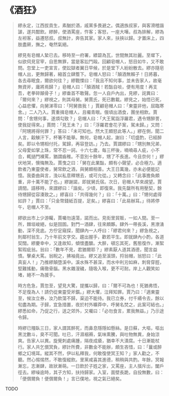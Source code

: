 # 《酒狂》

> 繆永定，江西拔貢生，素酗於酒，戚黨多畏避之。偶適族叔家，與客滑稽諧謔，遂共酣飲。繆醉，使酒罵座，忤客；客怒，一座大嘩。叔為排解，繆為左袒客，益遷怒叔。叔無計，奔告其家。家人來，扶挾以歸。才置床上，四肢盡厥，撫之，奄然氣絕。
>
> 繆見有皂帽人縶已去。移時至一府署，縹碧為瓦，世間無其壯麗。至墀下，似欲伺見官宰，自思無罪，當是客訟鬥毆。回顧皂帽人，怒目如牛，又不敢問。忽堂上一吏宣言，使訟獄者翼日早候，於是堂下人紛紛散去。繆亦隨皂帽人出，更無歸著，縮首立肆簷下。皂帽人怒曰：「顛酒無賴子！日將暮，各去尋眠食，爾欲何往？」繆戰慄曰：「我且不知何事，並未告家人，故毫無資斧，庸將焉歸？」皂帽人曰：「顛酒賊！若酤自啖，便有用度！再支吾，老拳碎顛骨子！」繆垂首不敢聲。忽一人自戶內出，見繆，詫異曰：「爾何來？」繆視之，則其母舅。舅賈氏，死已數載。繆見之，始悟已死，心益悲懼，向舅涕零曰：「阿舅救我！」賈顧皂帽人曰：「東靈非他，屈臨寒舍。」二人乃入。賈重揖皂帽人，且囑青眼。俄頃出酒食，團坐相飲。賈問：「舍甥何事，遂煩勾致？」皂帽人曰：「大王駕詣浮羅君，遇令甥醉詈，使我捉得來。」賈問：「見王未？」曰：「浮羅君會花子案，駕未歸。」又問：「阿甥將得何罪？」答曰：「未可知也。然大王頗怒此等人。」繆在側，聞二人言，觳觫汗下，杯箸不能舉。無何，皂帽人起，謝曰：「叨盛酌，已經醉矣。即以令甥相付托，駕歸，再容登訪。」乃去。賈謂繆曰：「甥別無兄弟，父母愛如掌上珠，常不忍一訶。十六七歲，每三杯後，喃喃尋人疵，小不合，輒撾門裸罵，猶謂齒稚。不意別十餘年，甥了不長進。今且奈何！」繆伏地哭，懊悔無及。賈曳之曰：「舅在此業酤，頗有小聲望，必合極力。適飲者乃東靈使者，舅常飲之酒，與舅頗相善。大王日萬幾，亦未必便能記憶。我委曲與言，浼以私意釋甥去，或可允從。」又轉念曰：「此事擔負頗重，非十萬不能了也。」繆謝諾，即就舅氏宿。次日，皂帽人早來覘望。賈請間。語移時，來謂繆曰：「諧矣。少頃，即復來。我先罄所有用壓契，餘待甥歸從容湊致之。」繆喜曰：「共得幾何？」曰：「十萬。」曰：「甥何處得如許？」賈曰：「只金幣錢紙百提，足矣。」繆喜曰：「此易辦耳。」待將停午，皂帽人不至。
>
> 繆欲出市上少游矚，賈囑勿遠蕩，諾而出。見街里貿販，一如人間。至一所，棘垣峻絕，似是囹圄。對門一酒肆，往來頗夥。肆外一帶長溪，黑潦湧動，深不見底。方佇足窺探，聞肆內一人呼曰：「繆君何來？」繆急視之，則鄰村翁生，乃十年前文字交。趨出握手，歡若平生。即就肆內小酌，各道契闊。繆慶幸中，又逢故知，傾懷盡釂。大醉，頓忘其死，舊態復作，漸絮絮瑕疵翁。翁曰：「數年不見，君猶爾耶？」繆素厭人道其酒德，聞言益憤。擊桌大罵。翁睨之，拂袖竟出。繆又追至溪頭，捋翁帽，翁怒曰：「此真妄人！」乃推繆顛墮溪中。溪水殊不甚深，而水中利刃如麻，刺脅穿脛，堅難搖動，痛徹骨腦。黑水雜溲穢，隨吸入喉，更不可耐。岸上人觀笑如堵，絕不一為援手。
>
> 時方危急，賈忽至，望見大驚，提攜以歸，曰：「爾不可為也！死猶弗悟，不足復為人！請仍從東靈受斧鑕。」繆大懼，泣拜知罪。賈乃曰：「適東靈至，候汝立券，汝乃飲蕩不歸，渠迫不能待。我已立券，付千緡令去，餘以旬盡為期。子歸，宜急措置，夜於村外曠莽中，呼舅名焚之，此案可結也。」繆悉如命，乃促之行，送之郊外，又囑曰：「必勿食言，累我無益。」乃示途令歸。
>
> 時繆已殭臥三日，家人謂其醉死，而鼻息隱隱如懸絲。是日蘇，大嘔，嘔出黑沈數斗，臭不可聞。吐已，汗濕裀褥，氣味熏騰，與吐物無異，身始涼爽。告家人以異。旋覺刺處痛腫，隔夜成瘡，猶幸不大潰腐。十日漸能杖行。家人共乞償冥負，繆計所費，非數金不能辦，頗生吝惜，曰：「曩或醉鄉之幻境耳。縱其不然，伊以私釋我，何敢復使冥王知？」家人勸之，不聽。然心惕惕然，不敢復縱飲。里黨咸喜其進德，稍稍與共酌。年餘，冥報漸忘，志漸肆，故狀漸萌。一日飲於子姓之家，又罵座，主人擯斥出，闔戶徑去。繆噪逾時，其子方知，扶持歸家。入室，面壁長跪，自投無數，曰：「便償爾負！便償爾負！」言已僕地，視之氣已絕矣。

TODO
